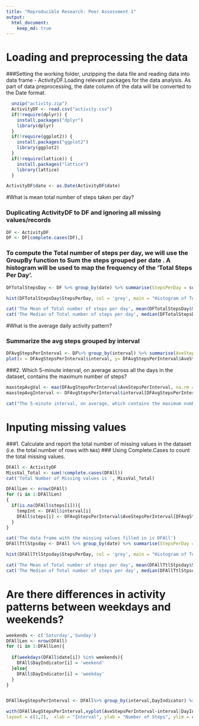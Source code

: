 ```yaml
---
title: "Reproducible Research: Peer Assessment 1"
output: 
  html_document:
    keep_md: true
---
```


# Loading and preprocessing the data

###Setting the working folder, unzipping the data file and reading data into data frame - ActivityDF.Loading relevant packages for the data analysis. As part of data preprocessing, the date column of the data will be converted to the Date format.

```r
  unzip("activity.zip")
  ActivityDF <- read.csv("activity.csv")
  if(!require(dplyr)) {
    install.packages("dplyr")
    library(dplyr)  
  }
  if(!require(ggplot2)) {
    install.packages("ggplot2")
    library(ggplot2)  
  }
  if(!require(lattice)) {
    install.packages("lattice")
    library(lattice)  
  }

ActivityDF$date <- as.Date(ActivityDF$date)
```



#What is mean total number of steps taken per day?

### Duplicating ActivityDF to DF and ignoring all missing values/records
```r
DF <- ActivityDF
DF <- DF[complete.cases(DF),]
```
### To compute the Total number of steps per day, we will use the GroupBy function to Sum the steps grouped per date .  A histogram will be used to map the frequency of the 'Total Steps Per Day'.  
```r
DFTotalStepsDay <- DF %>% group_by(date) %>% summarise(StepsPerDay = sum(steps))

hist(DFTotalStepsDay$StepsPerDay, col = 'grey', main = "Histogram of Total Steps taken Per Day", xlab = "Total Steps Per Day",ylim = c(0,40))

cat('The Mean of Total number of steps per day', mean(DFTotalStepsDay$StepsPerDay, na.rm = T))
cat('The Median of Total number of steps per day', median(DFTotalStepsDay$StepsPerDay, na.rm = T))
```
#What is the average daily activity pattern?

### Summarize the avg steps grouped by interval
```r
DFAvgStepsPerInterval <- DF%>% group_by(interval) %>% summarise(AveStepsPerInterval = mean(steps, na.rm = T))
plot(x = DFAvgStepsPerInterval$interval, y= DFAvgStepsPerInterval$AveStepsPerInterval, type = 'l', xlab = 'Intervals', ylab = 'Avg Steps Per Interval', main = "Time Series Plot - Intervals vs Average Steps Per Interval")
```

###2. Which 5-minute interval, on average across all the days in the dataset, contains the maximum number of steps?
```r
maxstepAvgVal <- max(DFAvgStepsPerInterval$AveStepsPerInterval, na.rm = T)
maxstepAvgInterval <- DFAvgStepsPerInterval$interval[DFAvgStepsPerInterval$AveStepsPerInterval == maxstepAvgVal]

cat("The 5-minute interval, on average, which contains the maximum number of steps is ", maxstepAvgInterval)
```

# Inputing missing values

###1. Calculate and report the total number of missing values in the dataset (i.e. the total number of rows with `NA`s)
### Using Complete.Cases to count the total missing values. 
```r
DFAll <- ActivityDF
MissVal_Total <- sum(!complete.cases(DFAll))
cat('Total Number of Missing values is ', MissVal_Total)

DFAllLen <- nrow(DFAll)
for (i in 1:DFAllLen)
{
  if(is.na(DFAll$steps[i])){
    tempInt <- DFAll$interval[i]
    DFAll$steps[i] <- DFAvgStepsPerInterval$AveStepsPerInterval[DFAvgStepsPerInterval$interval == tempInt]
  }
}

cat('The data frame with the missing values filled in is DFAll')
DFAllTtlStpsday <- DFAll %>% group_by(date) %>% summarise(StepsPerDay = sum(steps))

hist(DFAllTtlStpsday$StepsPerDay, col = 'grey', main = "Histogram of Total Steps taken Per Day - DF with no Missing data", xlab = "Total Steps Per Day",ylim = c(0,40))

cat('The Mean of Total number of steps per day', mean(DFAllTtlStpsday$StepsPerDay, na.rm = T))
cat('The Median of Total number of steps per day', median(DFAllTtlStpsday$StepsPerDay, na.rm = T))
```

# Are there differences in activity patterns between weekdays and weekends?

```r
weekends <- c('Saturday','Sunday')
DFAllLen <- nrow(DFAll)
for (i in 1:DFAllLen){
  
  if(weekdays(DFAll$date[i]) %in% weekends){
    DFAll$DayIndicator[i] = 'weekend'
  }else{
    DFAll$DayIndicator[i] = 'weekday'
  }
}


DFAllAvgStepsPerInterval <- DFAll%>% group_by(interval,DayIndicator) %>% summarise(AveStepsPerInterval = mean(steps, na.rm = T))

with(DFAllAvgStepsPerInterval,xyplot(AveStepsPerInterval~interval|DayIndicator, type = 'l',show.given = T, 
layout = c(1,2),  xlab = "Interval", ylab = "Number of Steps", ylim = c(0,250), xlim = c(0,2500), col = 'Blue'))

```
